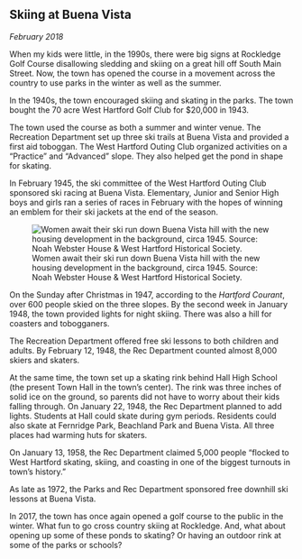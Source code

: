 ## Skiing at Buena Vista {-}

*February 2018*

When my kids were little, in the 1990s, there were big signs at Rockledge Golf Course disallowing sledding and skiing on a great hill off South Main Street. Now, the town has opened the course in a movement across the country to use parks in the winter as well as the summer.

In the 1940s, the town encouraged skiing and skating in the parks. The town bought the 70 acre West Hartford Golf Club for $20,000 in 1943.

The town used the course as both a summer and winter venue. The Recreation Department set up three ski trails at Buena Vista and provided a first aid toboggan. The West Hartford Outing Club organized activities on a “Practice” and “Advanced” slope. They also helped get the pond in shape for skating.

In February 1945, the ski committee of the West Hartford Outing Club sponsored ski racing at Buena Vista. Elementary, Junior and Senior High boys and girls ran a series of races in February with the hopes of winning an emblem for their ski jackets at the end of the season.

![Women await their ski run down Buena Vista hill with the new housing development in the background, circa 1945. Source: Noah Webster House & West Hartford Historical Society.](images/09-skiing.jpg)

On the Sunday after Christmas in 1947, according to the *Hartford Courant*, over 600 people skied on the three slopes. By the second week in January 1948, the town provided lights for night skiing. There was also a hill for coasters and tobogganers.

The Recreation Department offered free ski lessons to both children and adults. By February 12, 1948, the Rec Department counted almost 8,000 skiers and skaters.

At the same time, the town set up a skating rink behind Hall High School (the present Town Hall in the town’s center). The rink was three inches of solid ice on the ground, so parents did not have to worry about their kids falling through. On January 22, 1948, the Rec Department planned to add lights. Students at Hall could skate during gym periods. Residents could also skate at Fernridge Park, Beachland Park and Buena Vista. All three places had warming huts for skaters.

On January 13, 1958, the Rec Department claimed 5,000 people “flocked to West Hartford skating, skiing, and coasting in one of the biggest turnouts in town’s history.”

As late as 1972, the Parks and Rec Department sponsored free downhill ski lessons at Buena Vista.

In 2017, the town has once again opened a golf course to the public in the winter. What fun to go cross country skiing at Rockledge. And, what about opening up some of these ponds to skating? Or having an outdoor rink at some of the parks or schools?
